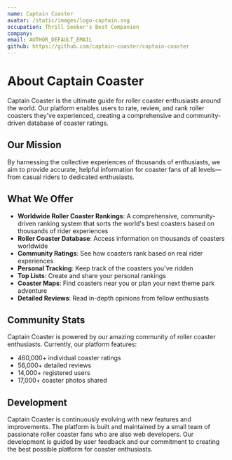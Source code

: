 ```yaml
---
name: Captain Coaster
avatar: /static/images/logo-captain.svg
occupation: Thrill Seeker's Best Companion
company:
email: AUTHOR_DEFAULT_EMAIL
github: https://github.com/captain-coaster/captain-coaster
---
```


# About Captain Coaster

Captain Coaster is the ultimate guide for roller coaster enthusiasts around the world. Our platform enables users to rate, review, and rank roller coasters they've experienced, creating a comprehensive and community-driven database of coaster ratings.

## Our Mission

By harnessing the collective experiences of thousands of enthusiasts, we aim to provide accurate, helpful information for coaster fans of all levels—from casual riders to dedicated enthusiasts.

## What We Offer

- **Worldwide Roller Coaster Rankings**: A comprehensive, community-driven ranking system that sorts the world's best coasters based on thousands of rider experiences
- **Roller Coaster Database**: Access information on thousands of coasters worldwide
- **Community Ratings**: See how coasters rank based on real rider experiences
- **Personal Tracking**: Keep track of the coasters you've ridden
- **Top Lists**: Create and share your personal rankings
- **Coaster Maps**: Find coasters near you or plan your next theme park adventure
- **Detailed Reviews**: Read in-depth opinions from fellow enthusiasts

## Community Stats

Captain Coaster is powered by our amazing community of roller coaster enthusiasts. Currently, our platform features:

- 460,000+ individual coaster ratings
- 56,000+ detailed reviews
- 14,000+ registered users
- 17,000+ coaster photos shared

## Development

Captain Coaster is continuously evolving with new features and improvements. The platform is built and maintained by a small team of passionate roller coaster fans who are also web developers. Our development is guided by user feedback and our commitment to creating the best possible platform for coaster enthusiasts.
